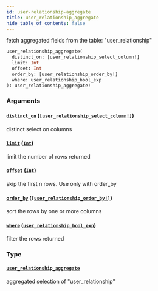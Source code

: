```yaml
---
id: user-relationship-aggregate
title: user_relationship_aggregate
hide_table_of_contents: false
---
```


fetch aggregated fields from the table: "user_relationship"

```graphql
user_relationship_aggregate(
  distinct_on: [user_relationship_select_column!]
  limit: Int
  offset: Int
  order_by: [user_relationship_order_by!]
  where: user_relationship_bool_exp
): user_relationship_aggregate!
```

### Arguments

#### [`distinct_on`](#) ([`[user_relationship_select_column!]`](../enums/user-relationship-select-column))

distinct select on columns

#### [`limit`](#) ([`Int`](../scalars/int))

limit the number of rows returned

#### [`offset`](#) ([`Int`](../scalars/int))

skip the first n rows. Use only with order_by

#### [`order_by`](#) ([`[user_relationship_order_by!]`](../inputs/user-relationship-order-by))

sort the rows by one or more columns

#### [`where`](#) ([`user_relationship_bool_exp`](../inputs/user-relationship-bool-exp))

filter the rows returned

### Type

#### [`user_relationship_aggregate`](../objects/user-relationship-aggregate)

aggregated selection of "user_relationship"
